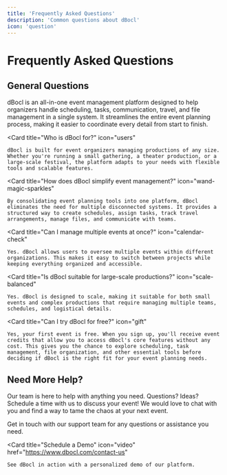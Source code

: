```yaml
---
title: 'Frequently Asked Questions'
description: 'Common questions about dBocl'
icon: 'question'
---
```


# Frequently Asked Questions

## General Questions

<CardGroup cols={2}>
  <Card
    title="What is dBocl?"
    icon="info-circle"
  >
    dBocl is an all-in-one event management platform designed to help organizers handle scheduling, tasks, communication, travel, and file management in a single system. It streamlines the entire event planning process, making it easier to coordinate every detail from start to finish.
  </Card>

  <Card
    title="Who is dBocl for?"
    icon="users"
  >
    dBocl is built for event organizers managing productions of any size. Whether you're running a small gathering, a theater production, or a large-scale festival, the platform adapts to your needs with flexible tools and scalable features.
  </Card>

  <Card
    title="How does dBocl simplify event management?"
    icon="wand-magic-sparkles"
  >
    By consolidating event planning tools into one platform, dBocl eliminates the need for multiple disconnected systems. It provides a structured way to create schedules, assign tasks, track travel arrangements, manage files, and communicate with teams.
  </Card>

  <Card
    title="Can I manage multiple events at once?"
    icon="calendar-check"
  >
    Yes. dBocl allows users to oversee multiple events within different organizations. This makes it easy to switch between projects while keeping everything organized and accessible.
  </Card>

  <Card
    title="Is dBocl suitable for large-scale productions?"
    icon="scale-balanced"
  >
    Yes. dBocl is designed to scale, making it suitable for both small events and complex productions that require managing multiple teams, schedules, and logistical details.
  </Card>

  <Card
    title="Can I try dBocl for free?"
    icon="gift"
  >
    Yes, your first event is free. When you sign up, you'll receive event credits that allow you to access dBocl's core features without any cost. This gives you the chance to explore scheduling, task management, file organization, and other essential tools before deciding if dBocl is the right fit for your event planning needs.
  </Card>
</CardGroup>

## Need More Help?

Our team is here to help with anything you need. Questions? Ideas? Schedule a time with us to discuss your event! We would love to chat with you and find a way to tame the chaos at your next event.

<CardGroup cols={2}>
  <Card
    title="Contact Support"
    icon="headset"
    href="https://www.dbocl.com/contact-us"
  >
    Get in touch with our support team for any questions or assistance you need.
  </Card>

  <Card
    title="Schedule a Demo"
    icon="video"
    href="https://www.dbocl.com/contact-us"
  >
    See dBocl in action with a personalized demo of our platform.
  </Card>
</CardGroup> 